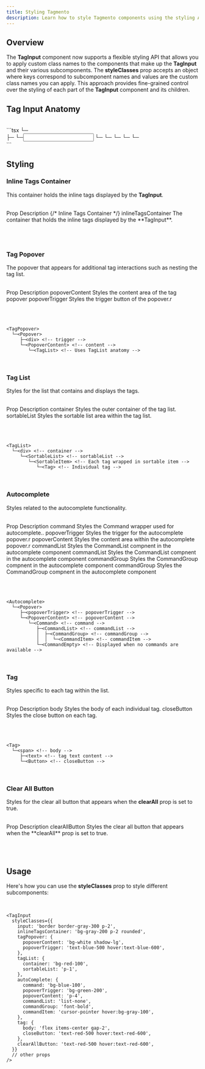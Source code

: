 ```yaml
---
title: Styling Tagmento
description: Learn how to style Tagmento components using the styling API
---
```


<MdxPageHeader 
  title={frontmatter.title} 
  description={frontmatter.description} 
/>

## Overview

The **TagInput** component now supports a flexible styling API that allows you to apply custom class names to the components that make up the **TagInput** and their various subcomponents. The **styleClasses** prop accepts an object where keys correspond to subcomponent names and values are the custom class names you can apply. This approach provides fine-grained control over the styling of each part of the **TagInput** component and its children.

## Tag Input Anatomy

<br/>
```tsx
<TagInput>
  └─<div> <!-- inlineTagsContainer -->
     ├─<TagList> <!-- part of TagList anatomy -->
     └─<Input> <!-- main input field -->
  └─<Autocomplete> <!-- if autocomplete is enabled -->
     └─<Popover> <!-- part of Autocomplete anatomy -->
  └─<TagPopover> <!-- if popover for tags is used -->
     └─<Popover> <!-- part of TagPopover anatomy -->
  └─<div> <!-- Additional UI elements like tag count or clear button -->
```

## Styling

### Inline Tags Container

This container holds the inline tags displayed by the **TagInput**.

<br />
<Table>
  <TableHeader>
    <TableRow>
      <TableHead>Prop</TableHead>
      <TableHead>Description</TableHead>
    </TableRow>
  </TableHeader>
  <TableBody>
    <TableRow>
      {/* <TableCell className="border-r bg-background">Inline Tags Container</TableCell> */}
      <TableCell className="border-r bg-background">inlineTagsContainer</TableCell>
      <TableCell className="bg-background">
        The container that holds the inline tags displayed by the **TagInput**.
      </TableCell>
    </TableRow>
  </TableBody>
</Table>
<br />

### Tag Popover

The popover that appears for additional tag interactions such as nesting the tag list.

<br />
<Table>
  <TableHeader>
    <TableRow>
      <TableHead>Prop</TableHead>
      <TableHead>Description</TableHead>
    </TableRow>
  </TableHeader>
  <TableBody>
    <TableRow>
      <TableCell className="border-r bg-background">popoverContent</TableCell>
      <TableCell className="bg-background">Styles the content area of the tag popover</TableCell>
    </TableRow>
    <TableRow>
      <TableCell className="border-r bg-background">popoverTrigger</TableCell>
      <TableCell className="bg-background">Styles the trigger button of the popover.r</TableCell>
    </TableRow>
  </TableBody>
</Table>
<br />

```tsx
<TagPopover>
  └─<Popover>
     ├─<div> <!-- trigger -->
     └─<PopoverContent> <!-- content -->
        └─<TagList> <!-- Uses TagList anatomy -->

```

<br />

### Tag List

Styles for the list that contains and displays the tags.

<br />
<Table>
  <TableHeader>
    <TableRow>
      <TableHead>Prop</TableHead>
      <TableHead>Description</TableHead>
    </TableRow>
  </TableHeader>
  <TableBody>
    <TableRow>
      <TableCell className="border-r bg-background">container</TableCell>
      <TableCell className="bg-background">Styles the outer container of the tag list.</TableCell>
    </TableRow>
    <TableRow>
      <TableCell className="border-r bg-background">sortableList</TableCell>
      <TableCell className="bg-background">Styles the sortable list area within the tag list.</TableCell>
    </TableRow>
  </TableBody>
</Table>
<br />

```tsx
<TagList>
  └─<div> <!-- container -->
     └─<SortableList> <!-- sortableList -->
        └─<SortableItem> <!-- Each tag wrapped in sortable item -->
           └─<Tag> <!-- Individual tag -->

```

<br />

### Autocomplete

Styles related to the autocomplete functionality.

<br />
<Table>
  <TableHeader>
    <TableRow>
      <TableHead>Prop</TableHead>
      <TableHead>Description</TableHead>
    </TableRow>
  </TableHeader>
  <TableBody>
    <TableRow>
      <TableCell className="border-r bg-background">command</TableCell>
      <TableCell className="bg-background">Styles the Command wrapper used for autocomplete..</TableCell>
    </TableRow>
    <TableRow>
      <TableCell className="border-r bg-background">popoverTrigger</TableCell>
      <TableCell className="bg-background">Styles the trigger for the autocomplete popover.r</TableCell>
    </TableRow>
    <TableRow>
      <TableCell className="border-r bg-background">popoverContent</TableCell>
      <TableCell className="bg-background">Styles the content area within the autocomplete popover.r</TableCell>
    </TableRow>
    <TableRow>
      <TableCell className="border-r bg-background">commandList</TableCell>
      <TableCell className="bg-background">Styles the CommandList compnent in the autocomplete component</TableCell>
    </TableRow>
    <TableRow>
      <TableCell className="border-r bg-background">commandList</TableCell>
      <TableCell className="bg-background">Styles the CommandList compnent in the autocomplete component</TableCell>
    </TableRow>
    <TableRow>
      <TableCell className="border-r bg-background">commandGroup</TableCell>
      <TableCell className="bg-background">Styles the CommandGroup compnent in the autocomplete component</TableCell>
    </TableRow>
    <TableRow>
      <TableCell className="border-r bg-background">commandGroup</TableCell>
      <TableCell className="bg-background">Styles the CommandGroup compnent in the autocomplete component</TableCell>
    </TableRow>
  </TableBody>
</Table>
<br />

```tsx
<Autocomplete>
  └─<Popover>
     ├─<popoverTrigger> <!-- popoverTrigger -->
     └─<PopoverContent> <!-- popoverContent -->
        └─<Command> <!-- command -->
           ├─<CommandList> <!-- commandList -->
           │  ├─<CommandGroup> <!-- commandGroup -->
           │  │  └─<CommandItem> <!-- commandItem -->
           └─<CommandEmpty> <!-- Displayed when no commands are available -->

```

<br />

### Tag

Styles specific to each tag within the list.

<br />
<Table>
  <TableHeader>
    <TableRow>
      <TableHead>Prop</TableHead>
      <TableHead>Description</TableHead>
    </TableRow>
  </TableHeader>
  <TableBody>
    <TableRow>
      <TableCell className="border-r bg-background">body</TableCell>
      <TableCell className="bg-background">Styles the body of each individual tag.</TableCell>
    </TableRow>
    <TableRow>
      <TableCell className="border-r bg-background">closeButton</TableCell>
      <TableCell className="bg-background">Styles the close button on each tag.</TableCell>
    </TableRow>
  </TableBody>
</Table>
<br />

```tsx
<Tag>
  └─<span> <!-- body -->
     ├─<text> <!-- tag text content -->
     └─<Button> <!-- closeButton -->

```

<br />

### Clear All Button

Styles for the clear all button that appears when the **clearAll** prop is set to true.

<br />

<Table>
  <TableHeader>
    <TableRow>
      <TableHead>Prop</TableHead>
      <TableHead>Description</TableHead>
    </TableRow>
  </TableHeader>
  <TableBody>
    <TableRow>
      <TableCell className="border-r bg-background">clearAllButton</TableCell>
      <TableCell className="bg-background">
        Styles the clear all button that appears when the **clearAll** prop is set to true.
      </TableCell>
    </TableRow>
  </TableBody>
</Table>
<br />

## Usage

Here's how you can use the **styleClasses** prop to style different subcomponents:

<br />

```tsx
<TagInput
  styleClasses={{
    input: 'border border-gray-300 p-2',
    inlineTagsContainer: 'bg-gray-200 p-2 rounded',
    tagPopover: {
      popoverContent: 'bg-white shadow-lg',
      popoverTrigger: 'text-blue-500 hover:text-blue-600',
    },
    tagList: {
      container: 'bg-red-100',
      sortableList: 'p-1',
    },
    autoComplete: {
      command: 'bg-blue-100',
      popoverTrigger: 'bg-green-200',
      popoverContent: 'p-4',
      commandList: 'list-none',
      commandGroup: 'font-bold',
      commandItem: 'cursor-pointer hover:bg-gray-100',
    },
    tag: {
      body: 'flex items-center gap-2',
      closeButton: 'text-red-500 hover:text-red-600',
    },
    clearAllButton: 'text-red-500 hover:text-red-600',
  }}
  // other props
/>
```
